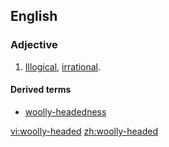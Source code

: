 ==English==

===Adjective===
{{en-adj|head=[[woolly]]-[[headed]]}}

# {{label|en|of a person|,|or|of an argument or thought process}} [[illogical|Illogical]], [[irrational]].

====Derived terms====
* [[woolly-headedness]]

[[vi:woolly-headed]]
[[zh:woolly-headed]]